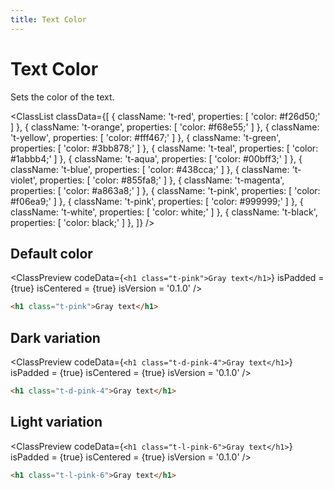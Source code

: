 ```yaml
---
title: Text Color
---
```



# Text Color

Sets the color of the text.

<ClassList
  classData={[
    {
      className: 't-red',
      properties: [
        'color: #f26d50;'
      ]
    },
    {
      className: 't-orange',
      properties: [
        'color: #f68e55;'
      ]
    },
    {
      className: 't-yellow',
      properties: [
        'color: #fff467;'
      ]
    },
    {
      className: 't-green',
      properties: [
        'color: #3bb878;'
      ]
    },
    {
      className: 't-teal',
      properties: [
        'color: #1abbb4;'
      ]
    },
    {
      className: 't-aqua',
      properties: [
        'color: #00bff3;'
      ]
    },
    {
      className: 't-blue',
      properties: [
        'color: #438cca;'
      ]
    },
    {
      className: 't-violet',
      properties: [
        'color: #855fa8;'
      ]
    },
    {
      className: 't-magenta',
      properties: [
        'color: #a863a8;'
      ]
    },
    {
      className: 't-pink',
      properties: [
        'color: #f06ea9;'
      ]
    },
    {
      className: 't-pink',
      properties: [
        'color: #999999;'
      ]
    },
    {
      className: 't-white',
      properties: [
        'color: white;'
      ]
    },
    {
      className: 't-black',
      properties: [
        'color: black;'
      ]
    },
  ]}
/>

## Default color

<ClassPreview
  codeData={`
    <h1 class="t-pink">Gray text</h1>
  `}
  isPadded = {true}
  isCentered = {true}
  isVersion = '0.1.0'
/>

```html
<h1 class="t-pink">Gray text</h1>
```

## Dark variation

<ClassPreview
  codeData={`
    <h1 class="t-d-pink-4">Gray text</h1>
  `}
  isPadded = {true}
  isCentered = {true}
  isVersion = '0.1.0'
/>

```html
<h1 class="t-d-pink-4">Gray text</h1>
```

## Light variation

<ClassPreview
  codeData={`
    <h1 class="t-l-pink-6">Gray text</h1>
  `}
  isPadded = {true}
  isCentered = {true}
  isVersion = '0.1.0'
/>

```html
<h1 class="t-l-pink-6">Gray text</h1>
```